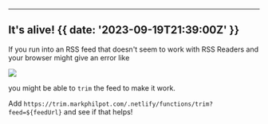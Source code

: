 

---

## It's alive! {{  date: '2023-09-19T21:39:00Z' }}

If you run into an RSS feed that doesn't seem to work with RSS Readers and your browser might give an error like

![](@/images/example-error.jpg)

you might be able to `trim` the feed to make it work.

Add `https://trim.markphilpot.com/.netlify/functions/trim?feed=${feedUrl}` and see if that helps!